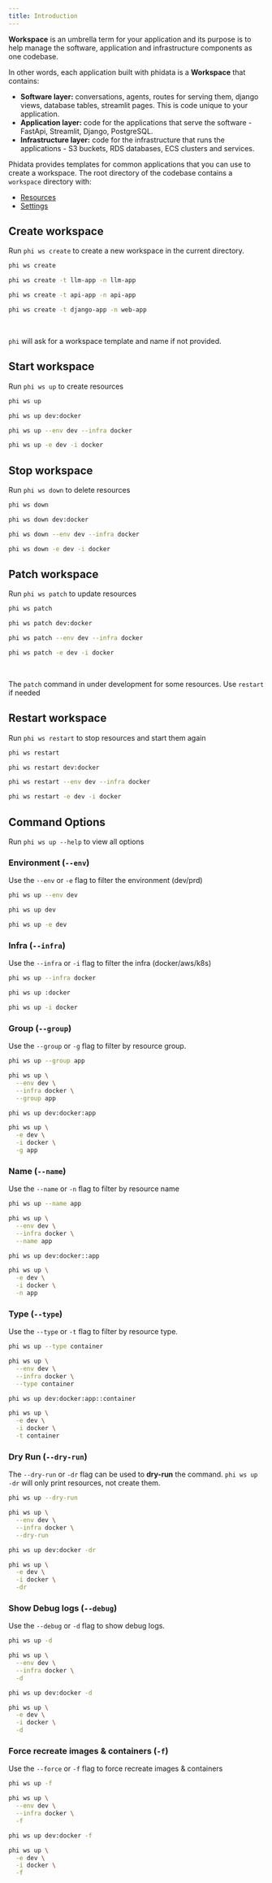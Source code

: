 ```yaml
---
title: Introduction
---
```


**Workspace** is an umbrella term for your application and its purpose is to help manage the software, application and infrastructure components as one codebase.

In other words, each application built with phidata is a **Workspace** that contains:

- **Software layer:** conversations, agents, routes for serving them, django views, database tables, streamlit pages. This is code unique to your application.
- **Application layer:** code for the applications that serve the software - FastApi, Streamlit, Django, PostgreSQL.
- **Infrastructure layer:** code for the infrastructure that runs the applications - S3 buckets, RDS databases, ECS clusters and services.

Phidata provides templates for common applications that you can use to create a workspace. The root directory of the codebase contains a `workspace` directory with:

- [Resources](/blocks/workspace/resources)
- [Settings](/blocks/workspace/settings)

## Create workspace

Run `phi ws create` to create a new workspace in the current directory.

<CodeGroup>

```bash Create Workspace
phi ws create
```

```bash Create LLM App
phi ws create -t llm-app -n llm-app
```

```bash Create Api App
phi ws create -t api-app -n api-app
```

```bash Create Web App
phi ws create -t django-app -n web-app
```

</CodeGroup>

<br />

<Note>

`phi` will ask for a workspace template and name if not provided.

</Note>

## Start workspace

Run `phi ws up` to create resources

<CodeGroup>

```bash terminal
phi ws up
```

```bash shorthand
phi ws up dev:docker
```

```bash full options
phi ws up --env dev --infra docker
```

```bash short options
phi ws up -e dev -i docker
```

</CodeGroup>

## Stop workspace

Run `phi ws down` to delete resources

<CodeGroup>

```bash terminal
phi ws down
```

```bash shorthand
phi ws down dev:docker
```

```bash full options
phi ws down --env dev --infra docker
```

```bash short options
phi ws down -e dev -i docker
```

</CodeGroup>

## Patch workspace

Run `phi ws patch` to update resources

<CodeGroup>

```bash terminal
phi ws patch
```

```bash shorthand
phi ws patch dev:docker
```

```bash full options
phi ws patch --env dev --infra docker
```

```bash short options
phi ws patch -e dev -i docker
```

</CodeGroup>

<br />

<Note>

The `patch` command in under development for some resources. Use `restart` if needed

</Note>

## Restart workspace

Run `phi ws restart` to stop resources and start them again

<CodeGroup>

```bash terminal
phi ws restart
```

```bash shorthand
phi ws restart dev:docker
```

```bash full options
phi ws restart --env dev --infra docker
```

```bash short options
phi ws restart -e dev -i docker
```

</CodeGroup>

## Command Options

<Note>Run `phi ws up --help` to view all options</Note>

### Environment (`--env`)

Use the `--env` or `-e` flag to filter the environment (dev/prd)

<CodeGroup>

```bash flag
phi ws up --env dev
```

```bash shorthand
phi ws up dev
```

```bash short options
phi ws up -e dev
```

</CodeGroup>

### Infra (`--infra`)

Use the `--infra` or `-i` flag to filter the infra (docker/aws/k8s)

<CodeGroup>

```bash flag
phi ws up --infra docker
```

```bash shorthand
phi ws up :docker
```

```bash short options
phi ws up -i docker
```

</CodeGroup>

### Group (`--group`)

Use the `--group` or `-g` flag to filter by resource group.

<CodeGroup>

```bash flag
phi ws up --group app
```

```bash full options
phi ws up \
  --env dev \
  --infra docker \
  --group app
```

```bash shorthand
phi ws up dev:docker:app
```

```bash short options
phi ws up \
  -e dev \
  -i docker \
  -g app
```

</CodeGroup>

### Name (`--name`)

Use the `--name` or `-n` flag to filter by resource name

<CodeGroup>

```bash flag
phi ws up --name app
```

```bash full options
phi ws up \
  --env dev \
  --infra docker \
  --name app
```

```bash shorthand
phi ws up dev:docker::app
```

```bash short options
phi ws up \
  -e dev \
  -i docker \
  -n app
```

</CodeGroup>

### Type (`--type`)

Use the `--type` or `-t` flag to filter by resource type.

<CodeGroup>

```bash flag
phi ws up --type container
```

```bash full options
phi ws up \
  --env dev \
  --infra docker \
  --type container
```

```bash shorthand
phi ws up dev:docker:app::container
```

```bash short options
phi ws up \
  -e dev \
  -i docker \
  -t container
```

</CodeGroup>

### Dry Run (`--dry-run`)

The `--dry-run` or `-dr` flag can be used to **dry-run** the command. `phi ws up -dr` will only print resources, not create them.

<CodeGroup>

```bash flag
phi ws up --dry-run
```

```bash full options
phi ws up \
  --env dev \
  --infra docker \
  --dry-run
```

```bash shorthand
phi ws up dev:docker -dr
```

```bash short options
phi ws up \
  -e dev \
  -i docker \
  -dr
```

</CodeGroup>

### Show Debug logs (`--debug`)

Use the `--debug` or `-d` flag to show debug logs.

<CodeGroup>

```bash flag
phi ws up -d
```

```bash full options
phi ws up \
  --env dev \
  --infra docker \
  -d
```

```bash shorthand
phi ws up dev:docker -d
```

```bash short options
phi ws up \
  -e dev \
  -i docker \
  -d
```

</CodeGroup>

### Force recreate images & containers (`-f`)

Use the `--force` or `-f` flag to force recreate images & containers

<CodeGroup>

```bash flag
phi ws up -f
```

```bash full options
phi ws up \
  --env dev \
  --infra docker \
  -f
```

```bash shorthand
phi ws up dev:docker -f
```

```bash short options
phi ws up \
  -e dev \
  -i docker \
  -f
```

</CodeGroup>
